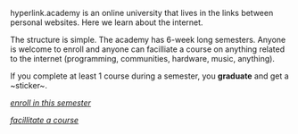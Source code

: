 hyperlink.academy is an online university that lives in the links between
personal websites. Here we learn about the internet.

The structure is simple. The academy has 6-week long semesters. Anyone is
welcome to enroll and anyone can facilliate a course on anything related to the
internet (programming, communities, hardware, music, anything).

If you complete at least 1 course during a semester, you **graduate** and get a
~sticker~.

_[enroll in this semester](/enrolling)_

_[facillitate a course](/facillitating)_

